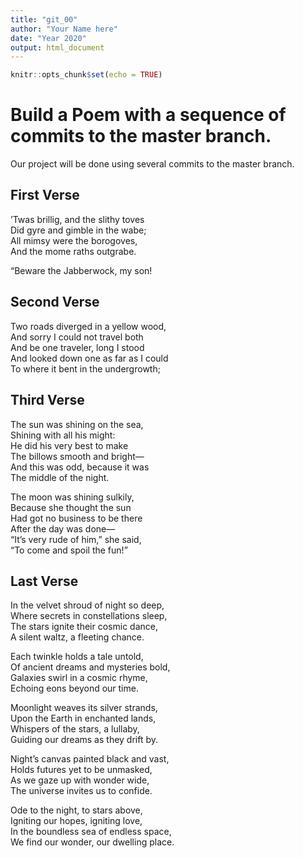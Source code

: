 ```yaml
---
title: "git_00"
author: "Your Name here"
date: "Year 2020"
output: html_document
---
```


```r
knitr::opts_chunk$set(echo = TRUE)
```
# Build a Poem with a sequence of commits to the master branch.
Our project will be done using several commits to the master branch.
<!-- Do not modify or change any text in "!--" bracketed areas such as this --- these are instructions to
you, if you change any of this the git program will notice it and compromise your git merging strategy !-->

## First Verse 
<!--Put the first five lines of a poem by Lewis Carrol in this section!-->
'Twas brillig, and the slithy toves  
Did gyre and gimble in the wabe;  
All mimsy were the borogoves,  
And the mome raths outgrabe.  

“Beware the Jabberwock, my son!  

## Second Verse
<!--Put the first five lines of a poem by Robert Frost here!-->
Two roads diverged in a yellow wood,  
And sorry I could not travel both  
And be one traveler, long I stood  
And looked down one as far as I could  
To where it bent in the undergrowth;  

## Third Verse
<!--Put the first two verses of The Walrus and the Carpenter here!-->
The sun was shining on the sea,  
Shining with all his might:  
He did his very best to make  
The billows smooth and bright—  
And this was odd, because it was  
The middle of the night.  

The moon was shining sulkily,  
Because she thought the sun  
Had got no business to be there  
After the day was done—  
"It's very rude of him," she said,  
"To come and spoil the fun!"  

## Last Verse
<!--Put a short poem of your choice 8-20 lines,here!-->
In the velvet shroud of night so deep,  
Where secrets in constellations sleep,  
The stars ignite their cosmic dance,  
A silent waltz, a fleeting chance.  

Each twinkle holds a tale untold,  
Of ancient dreams and mysteries bold,  
Galaxies swirl in a cosmic rhyme,  
Echoing eons beyond our time.  

Moonlight weaves its silver strands,  
Upon the Earth in enchanted lands,  
Whispers of the stars, a lullaby,  
Guiding our dreams as they drift by.  

Night's canvas painted black and vast,  
Holds futures yet to be unmasked,  
As we gaze up with wonder wide,  
The universe invites us to confide.  

Ode to the night, to stars above,  
Igniting our hopes, igniting love,  
In the boundless sea of endless space,  
We find our wonder, our dwelling place.  